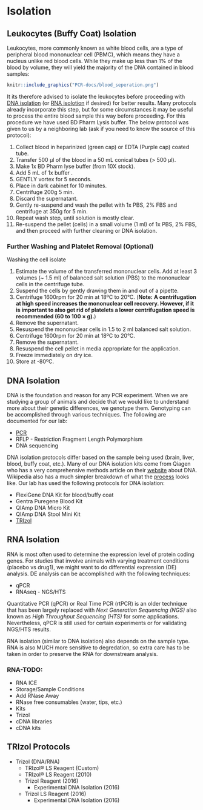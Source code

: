 # Isolation

## Leukocytes (Buffy Coat) Isolation {#leukocyte_isolation}

Leukocytes, more commonly known as white blood cells, are a type of peripheral blood mononuclear cell (PBMC), which means they have a nucleus unlike red blood cells.  While they make up less than 1% of the blood by volume, they will yield the majority of the DNA contained in blood samples:

```r
knitr::include_graphics("PCR-docs/blood_seperation.png") 
```

It its therefore advised to isolate the leukocytes before proceeding with [DNA isolation](#dna_isolation) (or [RNA isolotion](#rna_isolation) if desired) for better results.  Many protocols already incorporate this step, but for some circumstances it may be useful to process the entire blood sample this way before proceeding.  For this procedure we have used BD Pharm Lysis buffer.  The below protocol was given to us by a neighboring lab (ask if you need to know the source of this protocol):

1.	Collect blood in heparinized (green cap) or EDTA (Purple cap) coated tube. 
2.	Transfer 500 µl of the blood in a 50 mL conical tubes (> 500 µl). 
3.	Make 1x BD Pharm lyse buffer (from 10X stock). 
4.	Add 5 mL of 1x buffer .
5.	GENTLY vortex for 5 seconds. 
6.	Place in dark cabinet for 10 minutes.
7.	Centrifuge 200g 5 min.
8.	Discard the supernatant. 
9.	Gently re-suspend and wash the pellet with 1x PBS, 2% FBS and centrifuge at 350g for 5 min.
10.	Repeat wash step, until solution is mostly clear.  
11.	Re-suspend the pellet (cells) in a small volume (1 ml) of 1x PBS, 2% FBS, and then proceed with further cleaning or DNA isolation.

### Further Washing and Platelet Removal (Optional)

Washing the cell isolate

1. Estimate the volume of the transferred mononuclear cells. Add at least 3 volumes (~ 1.5 ml) of balanced salt solution (PBS) to the mononuclear cells in the centrifuge tube.
2. Suspend the cells by gently drawing them in and out of a pipette.
3. Centrifuge 1600rpm for 20 min at 18ºC to 20°C.
(**Note:** __A centrifugation at high speed increases the mononuclear cell recovery. However, if it is important to also get rid of platelets a lower centrifugation speed is recommended (60 to 100 × g).__)
4. Remove the supernatant.
5. Resuspend the mononuclear cells in 1.5 to 2 ml balanced salt solution.
6. Centrifuge 1600rpm for 20 min at 18ºC to 20°C.
7. Remove the supernatant.
8. Resuspend the cell pellet in media appropriate for the application.
9. Freeze immediately on dry ice.
10. Store at -80ºC.

## DNA Isolation {#dna_isolation}

DNA is the foundation and reason for any PCR experiment.  When we are studying a group of animals and decide that we would like to understand more about their genetic differences, we genotype them.  Genotyping can be accomplished through various techniques.  The following are documented for our lab:

* [PCR](#pcr_protocol)
* RFLP - Restriction Fragment Length Polymorphism
* DNA sequencing

DNA isolation protocols differ based on the sample being used (brain, liver, blood, buffy coat, etc.).  Many of our DNA isolation kits come from Qiagen who has a very comprehensive methods article on their [website](https://www.qiagen.com/us/resources/molecular-biology-methods/dna/) about DNA.  Wikipedia also has a much simpler breakdown of what the [process](https://en.wikipedia.org/wiki/DNA_extraction) looks like.  Our lab has used the following protocols for DNA isolation:

* FlexiGene DNA Kit for blood/buffy coat
* Gentra Puregene Blood Kit
* QIAmp DNA Micro Kit
* QIAmp DNA Stool Mini Kit
* [TRIzol](#trizol_protocols)

## RNA Isolation {#rna_isolation}

RNA is most often used to determine the expression level of protein coding genes.  For studies that involve animals with varying treatment conditions (placebo vs drug1), we might want to do differential expression (DE) analysis.  DE analysis can be accomplished with the following techniques:

* qPCR
* RNAseq - NGS/HTS

Quantitative PCR (qPCR) or Real Time PCR (rtPCR) is an older technique that has been largely replaced with _Next Generation Sequencing (NGS)_ also known as _High Throughput Sequencing (HTS)_ for some applications.  Nevertheless, qPCR is still used for certain experiments or for validating NGS/HTS results.

RNA isolation (similar to DNA isolation) also depends on the sample type.  RNA is also MUCH more sensitive to degredation, so extra care has to be taken in order to preserve the RNA for downstream analysis.

### RNA-TODO: 

* RNA ICE
* Storage/Sample Conditions
* Add RNase Away
* RNase free consumables (water, tips, etc.)
* Kits
* Trizol
* cDNA libraries
* cDNA kits

## TRIzol Protocols {#trizol_protocols}

* Trizol (DNA/RNA)
    * TRIzol® LS Reagent (Custom)
    * TRIzol® LS Reagent (2010)
    * Trizol Reagent (2016)
        * Experimental DNA Isolation (2016)
    * Trizol LS Reagent (2016)
        * Experimental DNA Isolation (2016)